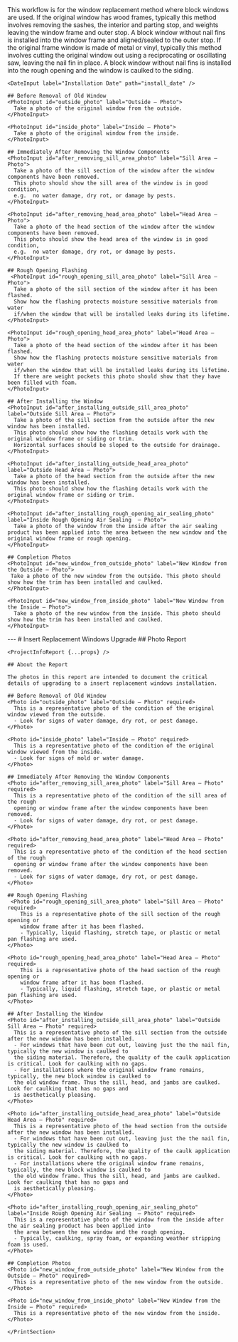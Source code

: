 
<Tabs>
  <Tab eventKey="installation" title="Installation">
    This workflow is for the window replacement method where block windows are used.
    If the original window has wood frames, typically this method involves removing the sashes,
    the interior and parting stop, and weights leaving the window frame and outer stop.
    A block window without nail fins is installed into the window frame and aligned/sealed
    to the outer stop. If the original frame window is made of metal or vinyl, typically
    this method involves cutting the original window out using a reciprocating or oscillating saw,
    leaving the nail fin in place. A block window without nail fins is installed into the
    rough opening and the window is caulked to the siding.

    <DateInput label="Installation Date" path="install_date" />

    ## Before Removal of Old Window
    <PhotoInput id="outside_photo" label="Outside – Photo">
      Take a photo of the original window from the outside.
    </PhotoInput>

    <PhotoInput id="inside_photo" label="Inside – Photo">
      Take a photo of the original window from the inside.
    </PhotoInput>

    ## Immediately After Removing the Window Components
    <PhotoInput id="after_removing_sill_area_photo" label="Sill Area – Photo">
      Take a photo of the sill section of the window after the window components have been removed.
      This photo should show the sill area of the window is in good condition,
      e.g.  no water damage, dry rot, or damage by pests.
    </PhotoInput>

    <PhotoInput id="after_removing_head_area_photo" label="Head Area – Photo">
      Take a photo of the head section of the window after the window components have been removed.
      This photo should show the head area of the window is in good condition,
      e.g.  no water damage, dry rot, or damage by pests.
    </PhotoInput>

    ## Rough Opening Flashing
     <PhotoInput id="rough_opening_sill_area_photo" label="Sill Area – Photo">
      Take a photo of the sill section of the window after it has been flashed.
      Show how the flashing protects moisture sensitive materials from water
      if/when the window that will be installed leaks during its lifetime.
    </PhotoInput>

    <PhotoInput id="rough_opening_head_area_photo" label="Head Area – Photo">
      Take a photo of the head section of the window after it has been flashed.
      Show how the flashing protects moisture sensitive materials from water
      if/when the window that will be installed leaks during its lifetime.
      If there are weight pockets this photo should show that they have been filled with foam.
    </PhotoInput>

    ## After Installing the Window
    <PhotoInput id="after_installing_outside_sill_area_photo" label="Outside Sill Area – Photo">
      Take a photo of the sill section from the outside after the new window has been installed.
      This photo should show how the flashing details work with the original window frame or siding or trim.
      Horizontal surfaces should be sloped to the outside for drainage.
    </PhotoInput>

    <PhotoInput id="after_installing_outside_head_area_photo" label="Outside Head Area – Photo">
      Take a photo of the head section from the outside after the new window has been installed.
      This photo should show how the flashing details work with the original window frame or siding or trim.
    </PhotoInput>

    <PhotoInput id="after_installing_rough_opening_air_sealing_photo" label="Inside Rough Opening Air Sealing  – Photo">
      Take a photo of the window from the inside after the air sealing product has been applied into the area between the new window and the original window frame or rough opening.
    </PhotoInput>

    ## Completion Photos
    <PhotoInput id="new_window_from_outside_photo" label="New Window from the Outside – Photo">
     Take a photo of the new window from the outside. This photo should show how the trim has been installed and caulked.
    </PhotoInput>

    <PhotoInput id="new_window_from_inside_photo" label="New Window from the Inside – Photo">
      Take a photo of the new window from the inside. This photo should show how the trim has been installed and caulked.
    </PhotoInput>

  </Tab>
  <Tab eventKey="report" title="Report">
    <PrintSection label="Print Report">
    ---
    # Insert Replacement Windows Upgrade
    ## Photo Report

    <ProjectInfoReport {...props} />

    ## About the Report

    The photos in this report are intended to document the critical details of upgrading to a insert replacement windows installation.

    ## Before Removal of Old Window
    <Photo id="outside_photo" label="Outside – Photo" required>
      This is a representative photo of the condition of the original window viewed from the outside.
      - Look for signs of water damage, dry rot, or pest damage.
    </Photo>

    <Photo id="inside_photo" label="Inside – Photo" required>
      This is a representative photo of the condition of the original window viewed from the inside.
      - Look for signs of mold or water damage.
    </Photo>

    ## Immediately After Removing the Window Components
    <Photo id="after_removing_sill_area_photo" label="Sill Area – Photo" required>
      This is a representative photo of the condition of the sill area of the rough
      opening or window frame after the window components have been removed.
      - Look for signs of water damage, dry rot, or pest damage.
    </Photo>

    <Photo id="after_removing_head_area_photo" label="Head Area – Photo" required>
      This is a representative photo of the condition of the head section of the rough
      opening or window frame after the window components have been removed.
      - Look for signs of water damage, dry rot, or pest damage.
    </Photo>

    ## Rough Opening Flashing
     <Photo id="rough_opening_sill_area_photo" label="Sill Area – Photo" required>
        This is a representative photo of the sill section of the rough opening or
        window frame after it has been flashed.
        - Typically, liquid flashing, stretch tape, or plastic or metal pan flashing are used.
    </Photo>

    <Photo id="rough_opening_head_area_photo" label="Head Area – Photo" required>
        This is a representative photo of the head section of the rough opening or
        window frame after it has been flashed.
        - Typically, liquid flashing, stretch tape, or plastic or metal pan flashing are used.
    </Photo>

    ## After Installing the Window
    <Photo id="after_installing_outside_sill_area_photo" label="Outside Sill Area – Photo" required>
      This is a representative photo of the sill section from the outside after the new window has been installed.
      - For windows that have been cut out, leaving just the the nail fin, typically the new window is caulked to
      the siding material. Therefore, the quality of the caulk application is critical. Look for caulking with no gaps.
      - For installations where the original window frame remains, typically, the new block window is caulked to
      the old window frame. Thus the sill, head, and jambs are caulked. Look for caulking that has no gaps and
      is aesthetically pleasing.
    </Photo>

    <Photo id="after_installing_outside_head_area_photo" label="Outside Head Area – Photo" required>
      This is a representative photo of the head section from the outside after the new window has been installed.
      - For windows that have been cut out, leaving just the the nail fin, typically the new window is caulked to
      the siding material. Therefore, the quality of the caulk application is critical. Look for caulking with no gaps.
      - For installations where the original window frame remains, typically, the new block window is caulked to
      the old window frame. Thus the sill, head, and jambs are caulked. Look for caulking that has no gaps and
      is aesthetically pleasing.
    </Photo>

    <Photo id="after_installing_rough_opening_air_sealing_photo" label="Inside Rough Opening Air Sealing  – Photo" required>
      This is a representative photo of the window from the inside after the air sealing product has been applied into
      the area between the new window and the rough opening.
      - Typically, caulking, spray foam, or expanding weather stripping foam is used.
    </Photo>

    ## Completion Photos
    <Photo id="new_window_from_outside_photo" label="New Window from the Outside – Photo" required>
      This is a representative photo of the new window from the outside.
    </Photo>

    <Photo id="new_window_from_inside_photo" label="New Window from the Inside – Photo" required>
      This is a representative photo of the new window from the inside.
    </Photo>

    </PrintSection>
  </Tab>
</Tabs>
